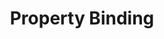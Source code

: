 ---
id: "angular_tf_easy_010"
questionType: "TRUE_FALSE"
title: "Property Binding"
statement: "Angular uses [property] syntax for property binding."
difficulty: "EASY"
category: "Angular"
correctAnswer: true
explanation: "Square brackets bind component properties to HTML elements."
---